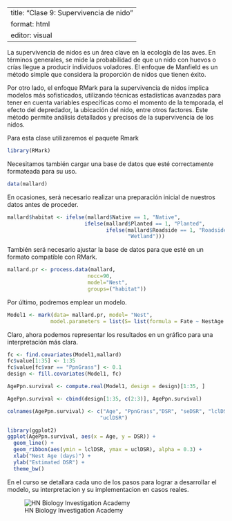 
---
title: "Clase 9: Supervivencia de nido"
format: html
editor: visual
---

La supervivencia de nidos es un área clave en la ecología de las aves. En términos generales, se mide la probabilidad de que un nido con huevos o crías llegue a producir individuos voladores. El enfoque de Manfield es un método simple que considera la proporción de nidos que tienen éxito.

Por otro lado, el enfoque RMark para la supervivencia de nidos implica modelos más sofisticados, utilizando técnicas estadísticas avanzadas para tener en cuenta variables específicas como el momento de la temporada, el efecto del depredador, la ubicación del nido, entre otros factores. Este método permite análisis detallados y precisos de la supervivencia de los nidos.

Para esta clase utilizaremos el paquete Rmark

```r
library(RMark)
```

Necesitamos también cargar una base de datos que esté correctamente formateada para su uso.

```r
data(mallard)
```

En ocasiones, será necesario realizar una preparación inicial de nuestros datos antes de proceder.

```r
mallard$habitat <- ifelse(mallard$Native == 1, "Native",
                         ifelse(mallard$Planted == 1, "Planted",
                                ifelse(mallard$Roadside == 1, "Roadside",
                                       "Wetland")))
```

También será necesario ajustar la base de datos para que esté en un formato compatible con RMark.

```r
mallard.pr <- process.data(mallard,
                          nocc=90,
                          model="Nest",
                          groups=("habitat"))
```

Por último, podremos emplear un modelo.

```r

Model1 <- mark(data= mallard.pr, model= "Nest",
              model.parameters = list(S= list(formula = Fate ~ NestAge + PpnGrass)), nocc = 40, threads = 2, delete = TRUE ) 


```

Claro, ahora podemos representar los resultados en un gráfico para una interpretación más clara.

```r
fc <- find.covariates(Model1,mallard)
fc$value[1:35] <- 1:35
fc$value[fc$var == "PpnGrass"] <- 0.1 
design <- fill.covariates(Model1, fc)

AgePpn.survival <- compute.real(Model1, design = design)[1:35, ]

AgePpn.survival <- cbind(design[1:35, c(2:3)], AgePpn.survival)  

colnames(AgePpn.survival) <- c("Age", "PpnGrass","DSR", "seDSR", "lclDSR",
                              "uclDSR")

library(ggplot2)
ggplot(AgePpn.survival, aes(x = Age, y = DSR)) +
  geom_line() +
  geom_ribbon(aes(ymin = lclDSR, ymax = uclDSR), alpha = 0.3) +
  xlab("Nest Age (days)") +
  ylab("Estimated DSR") +
  theme_bw()
```

En el curso se detallara cada uno de los pasos para lograr a desarrollar el modelo, su interpretacion y su implementacion en casos reales.

![HN Biology Investigation Academy](HN Cursos publicidad/HN Biology Inv large.jpg)

